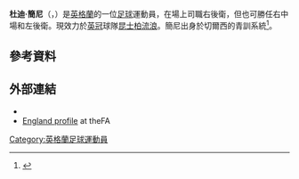 {{noteTA
|G1=Football
|G2=FAcup
|T=zh-tw:托德·凱恩; zh-hk:杜迪·簡尼;
|1=zh-tw:托德; zh-hk:杜迪;
|2=zh-hans:凯恩;zh-hk:簡尼;zh-tw:凱恩;
}}

{{Infobox football biography
| name = 杜迪·簡尼<br>Todd Kane
| image = Todd Kane.jpg
| image_size = 200
| caption =  
| fullname = Todd Arthur Lucien Kane<ref>{{cite web|url=http://www.premierleague.com/content/dam/premierleague/site-content/News/publications/squad-lists/Squad-Lists-September-2012.pdf|title=Premier League Clubs submit Squad Lists|date=5 December 2012|publisher=Premier League|accessdate=2018-07-20|archive-date=2013-03-10|archive-url=https://web.archive.org/web/20130310203125/http://www.premierleague.com/content/dam/premierleague/site-content/News/publications/squad-lists/Squad-Lists-September-2012.pdf|dead-url=no}}</ref>
| birth_date = {{birth date and age|1993|9|17|df=y}}
| birth_place = [[英格蘭|英格蘭]][[亨廷登|亨廷登]]
| height = {{height|m=1.80}}<ref>{{cite web|url=http://www.nottinghamforest.co.uk/team/player-profile/todd-kane/17|title=Todd Kane profile summary|date=17 January 2015|publisher=Nottingham Forest F.C.|access-date=2018-07-20|archive-url=https://web.archive.org/web/20150707152623/http://www.nottinghamforest.co.uk/team/player-profile/todd-kane/17|archive-date=2015-07-07|dead-url=yes}}</ref>
| currentclub = [[女王公园巡游者足球俱乐部|昆士柏流浪]]
| clubnumber = 2
| position = [[後衛|後衛]]
| youthyears1 = 2001–2011
| youthclubs1 = [[車路士足球會|車路士]]
| years1 = 2011–2019 | clubs1 = [[車路士足球會|車路士]]                              | caps1 = 0  | goals1 = 0
| years2 = 2012–2013 | clubs2 = → [[普雷斯頓足球會|普雷斯頓]] (外借) | caps2 = 5  | goals2 = 0
| years3 = 2013–2014 | clubs3 = → [[布力般流浪足球會|布力般流浪]] (外借)   | caps3 = 41 | goals3 = 2
| years4 = 2014–2015 | clubs4 = → [[布里斯托城足球會|布里斯托城]] (外借)           | caps4 = 5  | goals4 = 0
| years5 = 2015      | clubs5 = → [[諾定咸森林足球會|諾定咸森林]] (外借) | caps5 = 8  | goals5 = 1
| years6 = 2015–2016 | clubs6 = → [[NEC奈梅亨|NEC奈梅亨]] (外借)      | caps6 = 31 | goals6 = 1
| years7 = 2017–2018 | clubs7 = → [[格羅寧根足球會|格羅寧根]] (外借)                   | caps7 = 11 | goals7 = 0
| years8 = 2018      | clubs8 = → [[牛津聯足球會|牛津聯]] (外借)         | caps8 = 17 | goals8 = 3
| years9 = 2018–2019 | clubs9 = → [[侯城足球會|侯城]] (外借)        |caps9 = 39 | goals9 = 3
| years10 = 2019–     | clubs10 = [[女王公园巡游者足球俱乐部|昆士柏流浪]]                              | caps10 = 0  | goals10 = 0
| nationalyears1 = 2011–2012
| nationalteam1 = 英格蘭U19 | nationalcaps1 = 8 | nationalgoals1 = 1
| club-update = 27 July 2019
| nationalteam-update =
}}
{{中文譯名
| english    = Todd '''Kane'''
| taiwan     = 
| putonghua  = 
| cantonese  = 簡尼<br />卡尼<br />簡恩<br />京恩
|}}
'''杜迪·簡尼'''（'''{{lang-en|Todd Kane}}'''，{{bd|1993年|9月17日}}）是[[英格蘭|英格蘭]]的一位[[足球|足球]]運動員，在場上司職右後衛，但也可勝任右中場和左後衛。現效力於[[英冠|英冠]]球隊[[女王公园巡游者足球俱乐部|昆士柏流浪]]。簡尼出身於切爾西的青訓系統<ref name="Chelsea profile">{{cite web | url=http://www.chelseafc.com/chelsea-article/article/908966/title/todd-kane | publisher=Chelsea F.C | title=Chelsea Profile | accessdate=5 December 2012 | deadurl=yes | archiveurl=https://web.archive.org/web/20121001004954/http://www.chelseafc.com/chelsea-article/article/908966/title/todd-kane | archivedate=2012年10月1日 }}</ref>。

==參考資料==
{{reflist}}
==外部連結==
*{{soccerbase|68399|name=Todd Kane}}
*[http://www.thefa.com/England/All-Teams/Players/K/todd-kane.aspx England profile] {{Wayback|url=http://www.thefa.com/England/All-Teams/Players/K/todd-kane.aspx |date=20120211065415 }} at theFA

{{DEFAULTSORT:Kane, Todd}}
[[Category:英格蘭足球運動員|Category:英格蘭足球運動員]]